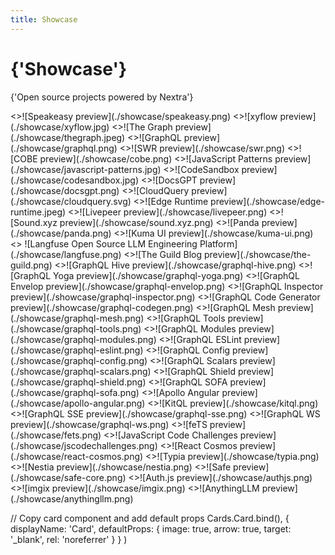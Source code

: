 ```yaml
---
title: Showcase
---
```



<h1 className="mb-4 mt-10 text-center text-[2.5rem] font-bold tracking-tight">
  {'Showcase'}
</h1>

<p className="mb-16 text-center text-lg text-gray-500 dark:text-gray-400">
  {'Open source projects powered by Nextra'}
</p>

<Cards>
  <Card title="Speakeasy" href="https://speakeasyapi.dev/docs">
    <>![Speakeasy preview](./showcase/speakeasy.png)</>
  </Card>
  <Card title="xyflow" href="https://xyflow.com">
    <>![xyflow preview](./showcase/xyflow.jpg)</>
  </Card>
  <Card title="The Graph" href="https://thegraph.com/docs/en">
    <>![The Graph preview](./showcase/thegraph.jpeg)</>
  </Card>
  <Card title="GraphQL" href="https://graphql.org">
    <>![GraphQL preview](./showcase/graphql.png)</>
  </Card>
  <Card title="SWR" href="https://swr.vercel.app">
    <>![SWR preview](./showcase/swr.png)</>
  </Card>
  <Card title="COBE" href="https://cobe.vercel.app">
    <>![COBE preview](./showcase/cobe.png)</>
  </Card>
  <Card
    title="JavaScript Patterns"
    href="https://javascriptpatterns.vercel.app"
  >
    <>![JavaScript Patterns preview](./showcase/javascript-patterns.jpg)</>
  </Card>
  <Card
    title="CodeSandbox"
    href="https://codesandbox.io/docs/learn/introduction/overview"
  >
    <>![CodeSandbox preview](./showcase/codesandbox.jpg)</>
  </Card>
  <Card title="DocsGPT" href="https://docs.docsgpt.co.uk">
    <>![DocsGPT preview](./showcase/docsgpt.png)</>
  </Card>
  <Card title="CloudQuery" href="https://cloudquery.io">
    <>![CloudQuery preview](./showcase/cloudquery.svg)</>
  </Card>
  <Card title="Edge Runtime" href="https://edge-runtime.vercel.app">
    <>![Edge Runtime preview](./showcase/edge-runtime.jpeg)</>
  </Card>
  <Card title="Livepeer" href="https://docs.livepeer.org/guides/overview">
    <>![Livepeer preview](./showcase/livepeer.png)</>
  </Card>
  <Card title="Sound.xyz" href="https://docs.sound.xyz">
    <>![Sound.xyz preview](./showcase/sound.xyz.png)</>
  </Card>
  <Card title="Panda" href="https://panda-css.com">
    <>![Panda preview](./showcase/panda.png)</>
  </Card>
  <Card title="Kuma UI" href="https://kuma-ui.com">
    <>![Kuma UI preview](./showcase/kuma-ui.png)</>
  </Card>
  <Card title="Langfuse" href="https://langfuse.com">
    <>
      ![Langfuse Open Source LLM Engineering Platform](./showcase/langfuse.png)
    </>
  </Card>
  <Card title="The Guild Blog" href="https://the-guild.dev">
    <>![The Guild Blog preview](./showcase/the-guild.png)</>
  </Card>
  <Card title="GraphQL Hive" href="https://the-guild.dev/graphql/hive">
    <>![GraphQL Hive preview](./showcase/graphql-hive.png)</>
  </Card>
  <Card title="GraphQL Yoga" href="https://the-guild.dev/graphql/yoga-server">
    <>![GraphQL Yoga preview](./showcase/graphql-yoga.png)</>
  </Card>
  <Card title="GraphQL Envelop" href="https://the-guild.dev/graphql/envelop">
    <>![GraphQL Envelop preview](./showcase/graphql-envelop.png)</>
  </Card>
  <Card
    title="GraphQL Inspector"
    href="https://the-guild.dev/graphql/inspector"
  >
    <>![GraphQL Inspector preview](./showcase/graphql-inspector.png)</>
  </Card>
  <Card
    title="GraphQL Code Generator"
    href="https://the-guild.dev/graphql/codegen"
  >
    <>![GraphQL Code Generator preview](./showcase/graphql-codegen.png)</>
  </Card>
  <Card title="GraphQL Mesh" href="https://the-guild.dev/graphql/mesh">
    <>![GraphQL Mesh preview](./showcase/graphql-mesh.png)</>
  </Card>
  <Card title="GraphQL Tools" href="https://the-guild.dev/graphql/tools">
    <>![GraphQL Tools preview](./showcase/graphql-tools.png)</>
  </Card>
  <Card title="GraphQL Modules" href="https://the-guild.dev/graphql/modules">
    <>![GraphQL Modules preview](./showcase/graphql-modules.png)</>
  </Card>
  <Card title="GraphQL ESLint" href="https://the-guild.dev/graphql/eslint">
    <>![GraphQL ESLint preview](./showcase/graphql-eslint.png)</>
  </Card>
  <Card title="GraphQL Config" href="https://the-guild.dev/graphql/config">
    <>![GraphQL Config preview](./showcase/graphql-config.png)</>
  </Card>
  <Card title="GraphQL Scalars" href="https://the-guild.dev/graphql/scalars">
    <>![GraphQL Scalars preview](./showcase/graphql-scalars.png)</>
  </Card>
  <Card title="GraphQL Shield" href="https://the-guild.dev/graphql/shield">
    <>![GraphQL Shield preview](./showcase/graphql-shield.png)</>
  </Card>
  <Card title="GraphQL SOFA" href="https://the-guild.dev/graphql/sofa-api">
    <>![GraphQL SOFA preview](./showcase/graphql-sofa.png)</>
  </Card>
  <Card
    title="Apollo Angular"
    href="https://the-guild.dev/graphql/apollo-angular"
  >
    <>![Apollo Angular preview](./showcase/apollo-angular.png)</>
  </Card>
  <Card title="KitQL" href="https://kitql.dev">
    <>![KitQL preview](./showcase/kitql.png)</>
  </Card>
  <Card title="GraphQL SSE" href="https://the-guild.dev/graphql/sse">
    <>![GraphQL SSE preview](./showcase/graphql-sse.png)</>
  </Card>
  <Card title="GraphQL WS" href="https://the-guild.dev/graphql/ws">
    <>![GraphQL WS preview](./showcase/graphql-ws.png)</>
  </Card>
  <Card title="feTS" href="https://the-guild.dev/openapi/fets">
    <>![feTS preview](./showcase/fets.png)</>
  </Card>
  <Card
    title="JavaScript Code Challenges"
    href="https://jscodechallenges.vercel.app"
  >
    <>![JavaScript Code Challenges preview](./showcase/jscodechallenges.png)</>
  </Card>
  <Card title="React Cosmos" href="https://reactcosmos.org">
    <>![React Cosmos preview](./showcase/react-cosmos.png)</>
  </Card>
  <Card title="Typia" href="https://typia.io">
    <>![Typia preview](./showcase/typia.png)</>
  </Card>
  <Card title="Nestia" href="https://nestia.io">
    <>![Nestia preview](./showcase/nestia.png)</>
  </Card>
  <Card title="Safe" href="https://docs.safe.global">
    <>![Safe preview](./showcase/safe-core.png)</>
  </Card>
  <Card title="Auth.js" href="https://authjs.dev">
    <>![Auth.js preview](./showcase/authjs.png)</>
  </Card>
  <Card title="imgix" href="https://docs.imgix.com">
    <>![imgix preview](./showcase/imgix.png)</>
  </Card>
  <Card title="AnythingLLM" href="https://anythingllm.com/">
    <>![AnythingLLM preview](./showcase/anythingllm.png)</>
  </Card>
</Cards>

  // Copy card component and add default props
  Cards.Card.bind(),
  {
    displayName: 'Card',
    defaultProps: {
      image: true,
      arrow: true,
      target: '_blank',
      rel: 'noreferrer'
    }
  }
)

<style global jsx>{`
  img {
    aspect-ratio: 12/6.3;
    object-fit: cover;
  }
`}</style>
